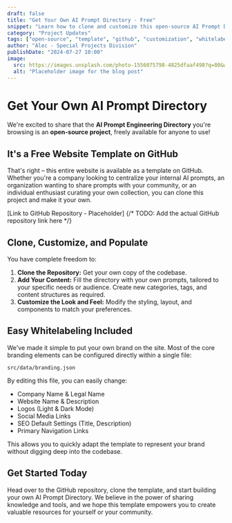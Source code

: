```yaml
---
draft: false
title: "Get Your Own AI Prompt Directory - Free"
snippet: "Learn how to clone and customize this open-source AI Prompt Directory template for your own use, complete with whitelabeling options."
category: "Project Updates"
tags: ["open-source", "template", "github", "customization", "whitelabel", "astro"]
author: "Alec - Special Projects Division"
publishDate: "2024-07-27 10:00"
image:
  src: https://images.unsplash.com/photo-1556075798-4825dfaaf498?q=80&w=2076&auto=format&fit=crop&ixlib=rb-4.0.3&ixid=M3wxMjA3fDB8MHxwaG90by1wYWdlfHx8fGVufDB8fHx8fA%3D%3D"
  alt: "Placeholder image for the blog post"
---
```


# Get Your Own AI Prompt Directory

We're excited to share that the **AI Prompt Engineering Directory** you're browsing is an **open-source project**, freely available for anyone to use!

## It's a Free Website Template on GitHub

That's right – this entire website is available as a template on GitHub. Whether you're a company looking to centralize your internal AI prompts, an organization wanting to share prompts with your community, or an individual enthusiast curating your own collection, you can clone this project and make it your own.

[Link to GitHub Repository - Placeholder] {/* TODO: Add the actual GitHub repository link here */}

## Clone, Customize, and Populate

You have complete freedom to:

1.  **Clone the Repository:** Get your own copy of the codebase.
2.  **Add Your Content:** Fill the directory with your own prompts, tailored to your specific needs or audience. Create new categories, tags, and content structures as required.
3.  **Customize the Look and Feel:** Modify the styling, layout, and components to match your preferences.

## Easy Whitelabeling Included

We've made it simple to put your own brand on the site. Most of the core branding elements can be configured directly within a single file:

`src/data/branding.json`

By editing this file, you can easily change:

*   Company Name & Legal Name
*   Website Name & Description
*   Logos (Light & Dark Mode)
*   Social Media Links
*   SEO Default Settings (Title, Description)
*   Primary Navigation Links

This allows you to quickly adapt the template to represent your brand without digging deep into the codebase.

## Get Started Today

Head over to the GitHub repository, clone the template, and start building your own AI Prompt Directory. We believe in the power of sharing knowledge and tools, and we hope this template empowers you to create valuable resources for yourself or your community. 
